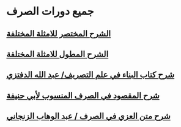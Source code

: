# جميع دورات الصرف
## [الشرح المختصر للامثلة المختلفة](%D8%A7%D9%84%D8%B4%D8%B1%D8%AD%20%D8%A7%D9%84%D9%85%D8%AE%D8%AA%D8%B5%D8%B1)
## [الشرح المطول للامثلة المختلفة](%D8%A7%D9%84%D8%B4%D8%B1%D8%AD%20%D8%A7%D9%84%D9%85%D8%B7%D9%88%D9%84)
## [شرح كتاب البناء في علم التصريف/ عبد الله الدفتزي](%D8%B4%D8%B1%D8%AD%20%D9%83%D8%AA%D8%A7%D8%A8%20%D8%A7%D9%84%D8%A8%D9%86%D8%A7)
## [شرح المقصود في الصرف المنسوب لأبي حنيفة](%D8%B4%D8%B1%D8%AD%20%D8%A7%D9%84%D9%85%D9%82%D8%B5%D9%88%D8%AF)
## [شرح متن العزي في الصرف / عبد الوهاب الزنجاني](%D8%B4%D8%B1%D8%AD%20%D9%85%D8%AA%D9%86%20%D8%A7%D9%84%D8%B9%D8%B2%D9%8A)
